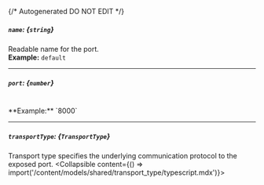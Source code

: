 {/* Autogenerated DO NOT EDIT  */}

##### `name`: *{`string`}*
Readable name for the port.
<br/>
**Example:** `default`

---
##### `port`: *{`number`}*
<br/>
**Example:** `8000`

---
##### `transportType`: *{`TransportType`}*
Transport type specifies the underlying communication protocol to the exposed port.
<Collapsible content={() => import('/content/models/shared/transport_type/typescript.mdx')}>
</Collapsible>


